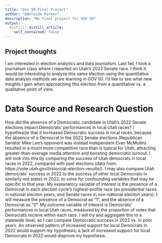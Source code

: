 ```yaml
---
title: "Gov 50 Final Project"
author: "Adelaide Parker"
description: "My final project for GOV 50"
output:
  distill::distill_article:
    self_contained: false
---
```




## Project thoughts

I am interested in election analytics and data journalism. Last fall, I took a journalism class where I reported on Utah's 2022 Senate race. I think it would be interesting to analyze this same election using the quantitative data analysis methods we are learning in GOV 50. I'd like to see what new insights I gain when approaching this election from a quantitative vs. a qualitative point of view.


# Data Source and Research Question
How did the absence of a Democratic candidate in Utah's 2022 Senate elections impact Democrats' performances in local Utah races? I hypothesize that it increased Democratic success in local races, because the absence of a Democrat in the 2022 Senate elections (Republican Senator Mike Lee's opponent was instead Independent Evan McMullin) resulted in a much more competitive race than is typical for Utah, attracting greater-than-average media attention and boosting democratic turnout. I will look into this by comparing the success of Utah democrats in local races in 2022, compared with past elections (data from: https://vote.utah.gov/historical-election-results/). I may also compare Utah democrats' success in 2022 to the success of other local Democrats in similarly red states in 2022, to solve for confounding variables that may be specific to that year. My explanatory variable of interest is the presence of a Democrat in each election cycle's highest-profile race (so presidential races in national eleciton years, and Senate races in non-national eleciton years). I will measure the presence of a Democrat as "1", and the absence of a Democrat as "0". My outcome variable of interest is Democrats' performances in local Utah races, measured by the proportion of votes that Democrats recieve within each race. I will try and aggregate this to a statewide level, so I can compare Democratic success in 2022 vs. in prior years. An observed pattern of increased support for local Democrats in 2022 would support my hypothesis; a lack of increased support for local Democrats in 2022 would disprove my hypothesis.